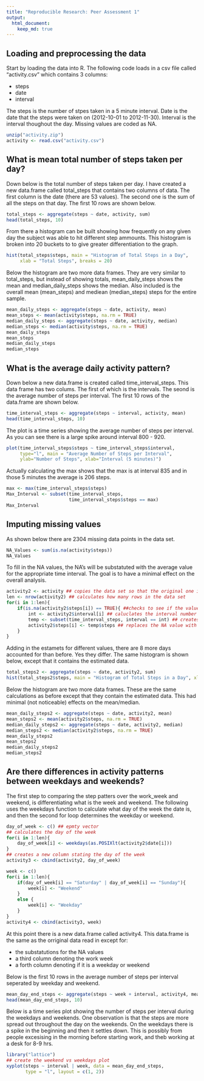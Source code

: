 ```yaml
---
title: "Reproducible Research: Peer Assessment 1"
output: 
  html_document:
    keep_md: true
---
```



## Loading and preprocessing the data
Start by loading the data into R.  The following code loads in a csv file called "activity.csv" which contains 3 columns:

- steps
- date
- interval

The steps is the number of stpes taken in a 5 minute interval.  Date is the date that the steps were taken on (2012-10-01 to 2012-11-30).  Interval is the interval thoughout the day.  Missing values are coded as NA.

```r
unzip("activity.zip")
activity <- read.csv("activity.csv")
```


## What is mean total number of steps taken per day?

Down below is the total number of steps taken per day.  I have created a new data.frame called total_steps that contains two columns of data.  The first column is the date (there are 53 values).  The second one is the sum of all the steps on that day.  The first 10 rows are shown below.  

```r
total_steps <- aggregate(steps ~ date, activity, sum)
head(total_steps, 10)
```

From there a histogram can be built showing how frequently on any given day the subject was able to hit different step ammounts.  This histogram is broken into 20 buckets to to give greater differentiation to the graph.

```r
hist(total_steps$steps, main = "Histogram of Total Steps in a Day", 
     xlab = "Total Steps", breaks = 20)
```

Below the histogram are two more data frames.  They are very similar to total_steps, but instead of showing totals, mean_daily_steps shows the mean and median_daily_steps shows the median.  Also included is the overall mean (mean_steps) and mediean (median_steps) steps for the entire sample.

```r
mean_daily_steps <- aggregate(steps ~ date, activity, mean)
mean_steps <- mean(activity$steps, na.rm = TRUE)
median_daily_steps <- aggregate(steps ~ date, activity, median)
median_steps <- median(activity$steps, na.rm = TRUE)
mean_daily_steps
mean_steps
median_daily_steps
median_steps
```

## What is the average daily activity pattern?

Down below a new data.frame is created called time_interval_steps.  This data frame has two colums.  The first of which is the intervals.  The seond is the average number of steps per interval.  The first 10 rows of the data.frame are shown below.

```r
time_interval_steps <- aggregate(steps ~ interval, activity, mean)
head(time_interval_steps, 10)
```

The plot is a time series showing the average number of steps per interval.  As you can see there is a large spike around interval 800 - 920.

```r
plot(time_interval_steps$steps ~ time_interval_steps$interval, 
     type="l", main = "Average Number of Steps per Interval", 
     ylab="Number of Steps", xlab="Interval (5 minutes)")
```

Actually calculating the max shows that the max is at interval 835 and in those 5 minutes the average is 206 steps.

```r
max <- max(time_interval_steps$steps)
Max_Interval <- subset(time_interval_steps, 
                       time_interval_steps$steps == max)
Max_Interval
```


## Imputing missing values

As shown below there are 2304 missing data points in the data set.

```r
NA_Values <- sum(is.na(activity$steps))
NA_Values
```

To fill in the NA values, the NA's will be substatuted with the average value for the appropriate time interval.  The goal is to have a minimal effect on the overall analysis.

```r
activity2 <- activity ## copies the data set so that the original one is not modified
len <- nrow(activity2) ## calculates how many rows in the data set
for(i in 1:len){
    if(is.na(activity2$steps[i]) == TRUE){ ##checks to see if the value is missing
        int <- activity2$interval[i] ## caluclates the interval number
        temp <- subset(time_interval_steps, interval == int) ## creates a temporary data frame that has been subseted to the single interval value needed
        activity2$steps[i] <- temp$steps ## replaces the NA value with the average
    }
}
```

Adding in the estamets for different values, there are 8 more days accounted for than before. Yes they differ.  The same histogram is shown below, except that it contains the estimated data.

```r
total_steps2 <- aggregate(steps ~ date, activity2, sum)
hist(total_steps2$steps, main = "Histogram of Total Steps in a Day", xlab = "Total Steps", breaks = 20)
```

Below the histogram are two more data frames.  These are the same calculations as before except that they contain the estimated data.  This had minimal (not noticeable) effects on the mean/median.

```r
mean_daily_steps2 <- aggregate(steps ~ date, activity2, mean)
mean_steps2 <- mean(activity2$steps, na.rm = TRUE)
median_daily_steps2 <- aggregate(steps ~ date, activity2, median)
median_steps2 <- median(activity2$steps, na.rm = TRUE)
mean_daily_steps2
mean_steps2
median_daily_steps2
median_steps2
```

## Are there differences in activity patterns between weekdays and weekends?

The first step to comparing the step patters over the work_week and weekend, is differentiating what is the week and weekend.  The following uses the weekdays function to calculate what day of the week the date is, and then the second for loop determines the weekday or weekend.

```r
day_of_week <- c() ## epmty vector
## calculates the day of the week
for(i in 1:len){
    day_of_week[i] <- weekdays(as.POSIXlt(activity2$date[i]))
}
## creates a new column stating the day of the week
activity3 <- cbind(activity2, day_of_week)

week <- c()
for(i in 1:len){
    if(day_of_week[i] == "Saturday" | day_of_week[i] == "Sunday"){
        week[i] <- "Weekend"
    }
    else {
        week[i] <- "Weekday"
    }
}
activity4 <- cbind(activity3, week)
```

At this point there is a new data.frame called activity4.  This data.frame is the same as the orriginal data read in except for:

- the substatutions for the NA values
- a third column denoting the work week
- a forth column denoting if it is a weekday or weekend

Below is the first 10 rows in the average number of steps per interval seperated by weekday and weekend.

```r
mean_day_end_steps <- aggregate(steps ~ week + interval, activity4, mean)
head(mean_day_end_steps, 10)
```

Below is a time series plot showing the number of steps per interval during the weekdays and weekends.  One observation is that the steps are more spread out throughout the day on the weekends.  On the weekdays there is a spike in the beginning and then it settles down.  This is possibly from people excesising in the morning before starting work, and theb working at a desk for 8-9 hrs.

```r
library("lattice")
## create the weekend vs weekdays plot
xyplot(steps ~ interval | week, data = mean_day_end_steps, 
       type = "l", layout = c(1, 2))
```
